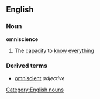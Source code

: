 ==English==
===Noun===
{{wikipedia}}
'''omniscience'''
#The [[capacity]] to [[know]] [[everything]]
===Derived terms===
*[[omniscient]] ''adjective''

[[Category:English nouns]]